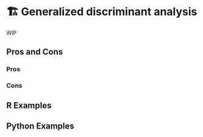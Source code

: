 # 🏗️ Generalized discriminant analysis {#sec-too-many-gda}

WIP

## Pros and Cons

### Pros

### Cons

## R Examples

## Python Examples
